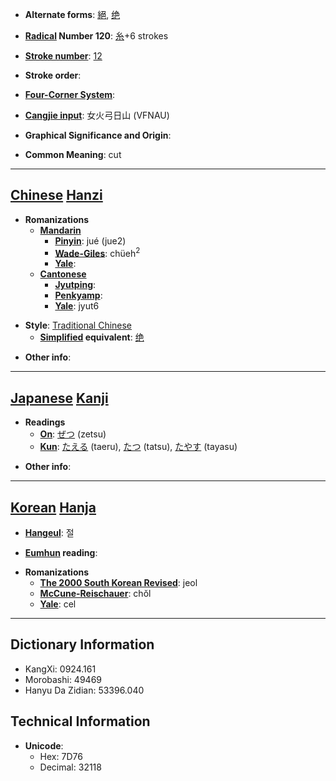 * '''Alternate forms''': [[絕]], [[绝]]

* '''[[Wiktionary:Chinese radical index| Radical]] Number 120''': [[Wiktionary:Chinese radical index 糸|糸]]+6 strokes

* '''[[Wiktionary:Chinese total strokes index|Stroke number]]''': [[Wiktionary:Chinese total strokes index 12|12]]

* '''Stroke order''': 

* '''[[Wiktionary:Chinese four corner index|Four-Corner System]]''': 

* '''[[Wiktionary:Chinese Cangjie index|Cangjie input]]''': 女火弓日山 (VFNAU)

* '''Graphical Significance and Origin''': 

* '''Common Meaning''': cut

----

== [[Chinese]] [[Hanzi]] ==

* '''Romanizations'''
** '''[[Mandarin]]'''
*** '''[[Pinyin]]''': jué (jue2)
*** '''[[Wade-Giles]]''': chüeh<sup>2</sup>
*** '''[[Yale]]''': 
** '''[[Cantonese]]'''
*** '''[[Jyutping]]''':
*** '''[[Penkyamp]]''': 
*** '''[[Yale]]''': jyut6

* '''Style''': [[Traditional Chinese]] 
** '''[[Simplified Chinese|Simplified]] equivalent''': [[绝]]

* '''Other info''': 

----

== [[Japanese]] [[Kanji]] ==

* '''Readings'''
** '''[[On]]''': [[ぜつ]] (zetsu)
** '''[[Kun]]''': [[たえる]] (taeru), [[たつ]] (tatsu), [[たやす]] (tayasu)

* '''Other info''':  

----

== [[Korean]] [[Hanja]] ==

* '''[[Hangeul]]''': 절

* '''[[Eumhun]] reading''': 

* '''Romanizations'''
** '''[[The 2000 South Korean Revised Romanization|The 2000 South Korean Revised]]''': jeol
** '''[[McCune-Reischauer]]''': chŏl
** '''[[Yale]]''': cel

----

== Dictionary Information ==

* KangXi: 0924.161
* Morobashi: 49469
* Hanyu Da Zidian: 53396.040

== Technical Information ==

* '''Unicode''':
** Hex: 7D76
** Decimal: 32118
